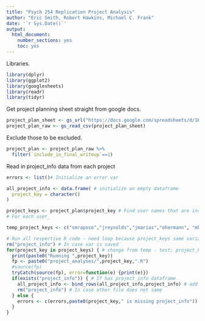 ```yaml
---
title: "Psych 254 Replication Project Analysis"
author: "Eric Smith, Robert Hawkins, Michael C. Frank"
date: '`r Sys.Date()`'
output:
  html_document:
    number_sections: yes
    toc: yes
---
```


Libraries.

```r
library(dplyr)
library(ggplot2)
library(googlesheets)
library(readr)
library(tidyr)
```

Get project planning sheet straight from google docs. 

```r
project_plan_sheet <- gs_url("https://docs.google.com/spreadsheets/d/1KZw75xlypvtK0cDoOHqXfFd3HsrfJ4gbq8iEJ6LOa0Y", lookup = TRUE) # Need lookup=T to initialize
project_plan_raw <- gs_read_csv(project_plan_sheet)
```

Exclude those to be excluded. 

```r
project_plan <- project_plan_raw %>%
  filter(`include_in_final_writeup`==1) 
```

Read in project_info data from each project

```r
errors <- list()# Initialize an error var

all_project_info <- data.frame( # initialize an empty dataframe
  project_key = character()
)

project_keys <- project_plan$project_key # Find user names that are included in analysis
# For each user_

temp_project_keys <- c("smraposo","jreynolds","jmarias","ehermann", "mkeil") # Only do users we have data for currently

# Run all respective R code - need loop because project_keys same variable name
rm("project_info") # In case var is saved
for(project_key in project_keys) { # change from temp - test; project_key <- "smraposo"
  print(paste0("Running ",project_key))
  fp <- paste0("project_analyses/",project_key,".R")
  #source(fp)
  tryCatch(source(fp), error=function(e) {print(e)}) 
  if(exists("project_info")) { # If has project_info dataframe
    all_project_info <- bind_rows(all_project_info,project_info) # add to all data
    rm("project_info") # In case other file does not same
  } else {
    errors <- c(errors,paste0(project_key," is missing project_info"))
  }
}




```

